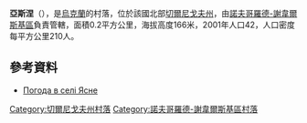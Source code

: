 {{coord|52|7|18|N|32|59|33|E|scale:100000|display=title}}

'''亞斯涅'''（{{lang-uk|Ясне}}），是[[烏克蘭|烏克蘭]]的村落，位於該國北部[[切爾尼戈夫州|切爾尼戈夫州]]，由[[諾夫哥羅德-謝韋爾斯基區|諾夫哥羅德-謝韋爾斯基區]]負責管轄，面積0.2平方公里，海拔高度166米，2001年人口42，人口密度每平方公里210人。

==參考資料==
* [http://weather.in.ua/ua/chernigovskaja/29736 Погода в селі Ясне] {{Wayback|url=http://weather.in.ua/ua/chernigovskaja/29736 |date=20160305114252 }}

[[Category:切爾尼戈夫州村落|Category:切爾尼戈夫州村落]]
[[Category:諾夫哥羅德-謝韋爾斯基區村落|Category:諾夫哥羅德-謝韋爾斯基區村落]]


{{Chernihiv-geo-stub}}